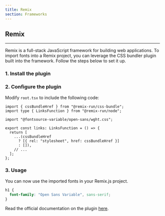```yaml
---
title: Remix
section: Frameworks
---
```


## Remix

---

Remix is a full-stack JavaScript framework for building web applications. To import fonts into a Remix project, you can leverage the CSS bundler plugin built into the framework. Follow the steps below to set it up.

### 1. Install the plugin

<PackageManagerCode cmd="@remix-run/css-bundle" />

### 2. Configure the plugin

Modify `root.tsx` to include the following code:

```tsx
import { cssBundleHref } from "@remix-run/css-bundle";
import type { LinksFunction } from "@remix-run/node";

import "@fontsource-variable/open-sans/wght.css";

export const links: LinksFunction = () => {
  return [
    ...(cssBundleHref
      ? [{ rel: "stylesheet", href: cssBundleHref }]
      : []),
    // ...
  ];
};
```

### 3. Usage

You can now use the imported fonts in your Remix.js project.

```css
h1 {
  font-family: "Open Sans Variable", sans-serif;
}
```

Read the official documentation on the plugin [here](https://remix.run/docs/en/main/guides/styling#css-bundling).
